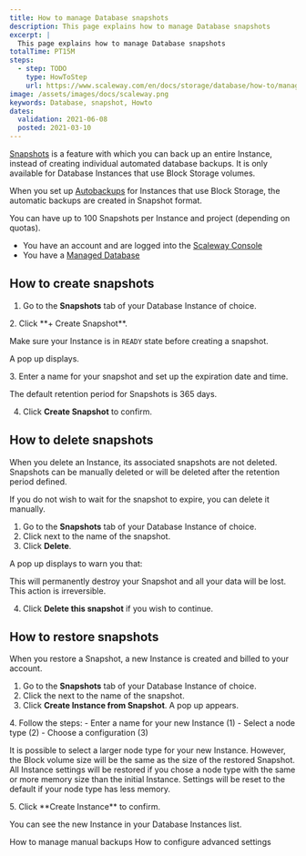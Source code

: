```yaml
---
title: How to manage Database snapshots
description: This page explains how to manage Database snapshots
excerpt: |
  This page explains how to manage Database snapshots
totalTime: PT15M
steps:
  - step: TODO
    type: HowToStep
    url: https://www.scaleway.com/en/docs/storage/database/how-to/manage-snapshots
image: /assets/images/docs/scaleway.png
keywords: Database, snapshot, Howto
dates:
  validation: 2021-06-08
  posted: 2021-03-10
---
```


[Snapshots](/storage/database/how-to/manage-snapshots/) is a feature with which you can back up an entire Instance, instead of creating individual automated database backups. It is only available for Database Instances that use Block Storage volumes. 

When you set up [Autobackups](/storage/database/how-to/enable-autobackup/) for Instances that use Block Storage, the automatic backups are created in Snapshot format. 

You can have up to 100 Snapshots per Instance and project (depending on quotas).

<Message type="requirement">

- You have an account and are logged into the [Scaleway Console](https://console.scaleway.com)
- You have a [Managed Database](/storage/database/concepts/#managed-database)

</Message>


## How to create snapshots

1. Go to the **Snapshots** tab of your Database Instance of choice.
  <Lightbox src="scaleway-snapshots-tab.png" alt="" />
2. Click **+ Create Snapshot**.
  <Message type="important">

  Make sure your Instance is in `READY` state before creating a snapshot.

  </Message>

  A pop up displays.

  <Lightbox src="scaleway-create-snapshot.png" alt="" />
3. Enter a name for your snapshot and set up the expiration date and time.
  <Message type="note">

  The default retention period for Snapshots is 365 days. 

  </Message>

4. Click **Create Snapshot** to confirm. 

## How to delete snapshots

When you delete an Instance, its associated snapshots are not deleted. Snapshots can be manually deleted or will be deleted after the retention period defined.

If you do not wish to wait for the snapshot to expire, you can delete it manually. 

1. Go to the **Snapshots** tab of your Database Instance of choice.
2. Click <Icon name="more" /> next to the name of the snapshot. 
3. Click **Delete**.
  <Lightbox src="scaleway-delete-snapshot.png" alt="" />

  A pop up displays to warn you that:

  <Message type="important">

  This will permanently destroy your Snapshot and all your data will be lost. This action is irreversible.

  </Message>

4. Click **Delete this snapshot** if you wish to continue.
  <Lightbox src="scaleway-delete-snapshot-pop-up.png" alt="" />

## How to restore snapshots

When you restore a Snapshot, a new Instance is created and billed to your account.

1. Go to the **Snapshots** tab of your Database Instance of choice.
2. Click the <Icon name="more" /> next to the name of the snapshot.  
3. Click **Create Instance from Snapshot**. A pop up appears.
  <Lightbox src="scaleway-create-instance-pop-up.png" alt="" />
4. Follow the steps: 
    - Enter a name for your new Instance (1)
    - Select a node type (2) 
    - Choose a configuration (3)

  <Message type="important">

  It is possible to select a larger node type for your new Instance. However, the Block volume size will be the same as the size of the restored Snapshot. All Instance settings will be restored if you chose a node type with the same or more memory size than the initial Instance. Settings will be reset to the default if your node type has less memory.

  </Message>
5. Click **Create Instance** to confirm. 

You can see the new Instance in your Database Instances list.

<Navigation title="See Also">
  <PreviousButton to="/storage/database/how-to/manage-manual-backups/">How to manage manual backups</PreviousButton>
  <NextButton to="/storage/database/how-to/configure-advanced-settings/">How to configure advanced settings</NextButton>
</Navigation>